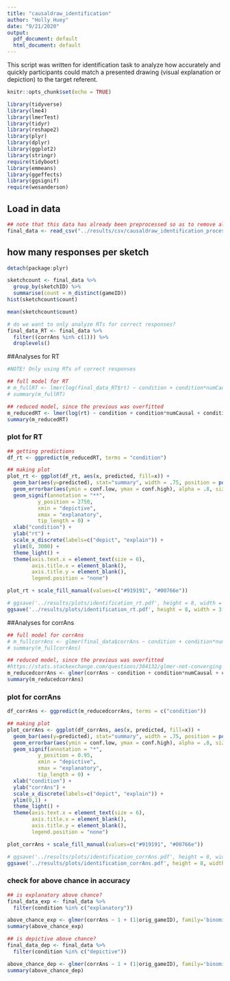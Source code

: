 ```yaml
---
title: "causaldraw_identification"
author: "Holly Huey"
date: "9/21/2020"
output:
  pdf_document: default
  html_document: default
---
```


This script was written for identification task to analyze how accurately and quickly participants could match a presented drawing (visual explanation or depiction) to the target referent.

```r
knitr::opts_chunk$set(echo = TRUE)
```

```r
library(tidyverse)
library(lme4)
library(lmerTest)
library(tidyr)
library(reshape2)
library(plyr)
library(dplyr)
library(ggplot2)
library(stringr)
require(tidyboot)
library(emmeans)
library(ggeffects)
library(ggsignif)
require(wesanderson)
```

## Load in data
```r
## note that this data has already been preprocessed so as to remove all identifiable information (originally collected on SONA)
final_data <- read_csv("../results/csv/causaldraw_identification_processed_data.csv") 
```

## how many responses per sketch
```r
detach(package:plyr)

sketchcount <- final_data %>% 
  group_by(sketchID) %>% 
  summarise(count = n_distinct(gameID))
hist(sketchcount$count)

mean(sketchcount$count)
```

```r
# do we want to only analyze RTs for correct responses? 
final_data_RT <- final_data %>% 
  filter((corrAns %in% c(1))) %>% 
  droplevels()
```

##Analyses for RT
```r
#NOTE! Only using RTs of correct responses

## full model for RT
# m_fullRT <- lmer(log(final_data_RT$rt) ~ condition + condition*numCausal + condition*numFunctional + condition*numSymbol + condition*numBackground + (1|sketchID) + (1|toy_type) + (1|orig_gameID) + (totalStrokes|condition) + (totalStrokes|toy_type), data=final_data_RT, REML=FALSE)
# summary(m_fullRT)

## reduced model, since the previous was overfitted
m_reducedRT <- lmer(log(rt) ~ condition + condition*numCausal + condition*numFunctional + condition*numSymbol + condition*numBackground + (1|sketchID) + (1|orig_gameID), data=final_data_RT, REML=FALSE)
summary(m_reducedRT)
```

### plot for RT
```r
## getting predictions
df_rt <- ggpredict(m_reducedRT, terms = "condition")

## making plot
plot_rt <- ggplot(df_rt, aes(x, predicted, fill=x)) +
  geom_bar(aes(y=predicted), stat="summary", width = .75, position = position_dodge(width = 0.5)) +
  geom_errorbar(aes(ymin = conf.low, ymax = conf.high), alpha = .8, size = .75, width = 0) +
  geom_signif(annotation = "**",
          y_position = 2750,
          xmin = "depictive",
          xmax = "explanatory",
          tip_length = 0) +
  xlab("condition") +
  ylab("rt") +
  scale_x_discrete(labels=c("depict", "explain")) +
  ylim(0, 3000) +
  theme_light() +
  theme(axis.text.x = element_text(size = 6), 
        axis.title.x = element_blank(),
        axis.title.y = element_blank(),
        legend.position = "none")

plot_rt + scale_fill_manual(values=c("#919191", "#00766e"))

# ggsave('../results/plots/identification_rt.pdf', height = 8, width = 6,  units = 'cm', useDingbats = F)
ggsave('../results/plots/identification_rt.pdf', height = 8, width = 3.25,  units = 'cm', useDingbats = F)
```

##Analyses for corrAns
```r
## full model for corrAns
# m_fullcorrAns <- glmer(final_data$corrAns ~ condition + condition*numCausal + condition*numFunctional + condition*numSymbol + condition*numBackground + (1|sketchID) + (1|toy_type) + (1|orig_gameID) + (totalStrokes|condition) + (totalStrokes|toy_type), family="binomial", data=final_data, nAGQ=0)
# summary(m_fullcorrAns)

## reduced model, since the previous was overfitted
#https://stats.stackexchange.com/questions/304132/glmer-not-converging
m_reducedcorrAns <- glmer(corrAns ~ condition + condition*numCausal + condition*numFunctional + condition*numSymbol + condition*numBackground + (1|sketchID) + (1|orig_gameID), family="binomial", data=final_data, nAGQ=0)
summary(m_reducedcorrAns)
```

### plot for corrAns
```r
df_corrAns <- ggpredict(m_reducedcorrAns, terms = c("condition"))

## making plot
plot_corrAns <- ggplot(df_corrAns, aes(x, predicted, fill=x)) +
  geom_bar(aes(y=predicted), stat="summary", width = .75, position = position_dodge(width = 0.5)) +
  geom_errorbar(aes(ymin = conf.low, ymax = conf.high), alpha = .8, size = .75, width=0) +
  geom_signif(annotation = "*",
          y_position = 0.95,
          xmin = "depictive",
          xmax = "explanatory",
          tip_length = 0) +
  xlab("condition") +
  ylab("corrAns") +
  scale_x_discrete(labels=c("depict", "explain")) +
  ylim(0,1) +
  theme_light() +
  theme(axis.text.x = element_text(size = 6), 
        axis.title.x = element_blank(),
        axis.title.y = element_blank(),
        legend.position = "none")

plot_corrAns + scale_fill_manual(values=c("#919191", "#00766e"))

# ggsave('../results/plots/identification_corrAns.pdf', height = 8, width = 6,  units = 'cm', useDingbats = F)
ggsave('../results/plots/identification_corrAns.pdf', height = 8, width = 3,  units = 'cm', useDingbats = F)
```

### check for above chance in accuracy 
```r
## is explanatory above chance? 
final_data_exp <- final_data %>%
  filter(condition %in% c("explanatory"))

above_chance_exp <- glmer(corrAns ~ 1 + (1|orig_gameID), family='binomial', data=final_data_exp)
summary(above_chance_exp)

## is depictive above chance? 
final_data_dep <- final_data %>%
  filter(condition %in% c("depictive"))

above_chance_dep <- glmer(corrAns ~ 1 + (1|orig_gameID), family='binomial', data=final_data_dep)
summary(above_chance_dep)
```

